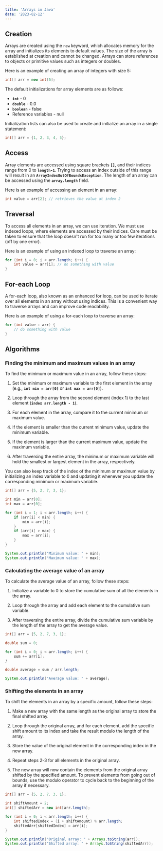 ```yaml
---
title: 'Arrays in Java'
date: '2023-02-12'
---
```


## Creation

Arrays are created using the `new` keyword, which allocates memory for the array and initializes its elements to default values. The size of the array is established at creation and cannot be changed. Arrays can store references to objects or primitive values such as integers or doubles.

Here is an example of creating an array of integers with size 5:

~~~java
int[] arr = new int[5];
~~~

The default initializations for array elements are as follows:

- **`int`** - 0
- **`double`** - 0.0
- **`boolean`** - false
- Reference variables - null

Initialization lists can also be used to create and initialize an array in a single statement:

~~~java
int[] arr = {1, 2, 3, 4, 5};
~~~

## Access

Array elements are accessed using square brackets **`[]`**, and their indices range from 0 to **`length-1`**. Trying to access an index outside of this range will result in an **`ArrayIndexOutOfBoundsException`**. The length of an array can be accessed using the **`array.length`** field.

Here is an example of accessing an element in an array:

~~~java
int value = arr[2]; // retrieves the value at index 2
~~~

## Traversal

To access all elements in an array, we can use iteration. We must use indexed loops, where elements are accessed by their indices. Care must be taken to ensure that the loop doesn't run for too many or too few iterations (off by one error).

Here is an example of using an indexed loop to traverse an array:

~~~java
for (int i = 0; i < arr.length; i++) {
    int value = arr[i]; // do something with value
}
~~~

## For-each Loop

A for-each loop, also known as an enhanced for loop, can be used to iterate over all elements in an array without using indices. This is a convenient way to traverse arrays and can improve code readability.

Here is an example of using a for-each loop to traverse an array:

~~~java
for (int value : arr) {
    // do something with value
}
~~~

## Algorithms

### Finding the minimum and maximum values in an array

To find the minimum or maximum value in an array, follow these steps:

1. Set the minimum or maximum variable to the first element in the array (e.g., **`int min = arr[0]`** or **`int max = arr[0]`**).

2. Loop through the array from the second element (index 1) to the last element (**`index arr.length - 1`**).

3. For each element in the array, compare it to the current minimum or maximum value.

4. If the element is smaller than the current minimum value, update the minimum variable.

5. If the element is larger than the current maximum value, update the maximum variable.

6. After traversing the entire array, the minimum or maximum variable will hold the smallest or largest element in the array, respectively.

You can also keep track of the index of the minimum or maximum value by initializing an index variable to 0 and updating it whenever you update the corresponding minimum or maximum variable.

~~~java
int[] arr = {5, 2, 7, 3, 1};

int min = arr[0];
int max = arr[0];

for (int i = 1; i < arr.length; i++) {
    if (arr[i] < min) {
        min = arr[i];
    }
    if (arr[i] > max) {
        max = arr[i];
    }
}

System.out.println("Minimum value: " + min);
System.out.println("Maximum value: " + max);
~~~

### Calculating the average value of an array

To calculate the average value of an array, follow these steps:

1. Initialize a variable to 0 to store the cumulative sum of all the elements in the array.

2. Loop through the array and add each element to the cumulative sum variable.

3. After traversing the entire array, divide the cumulative sum variable by the length of the array to get the average value.

~~~java
int[] arr = {5, 2, 7, 3, 1};

double sum = 0;

for (int i = 0; i < arr.length; i++) {
    sum += arr[i];
}

double average = sum / arr.length;

System.out.println("Average value: " + average);
~~~

### Shifting the elements in an array

To shift the elements in an array by a specific amount, follow these steps:

1. Make a new array with the same length as the original array to store the final shifted array.

2. Loop through the original array, and for each element, add the specific shift amount to its index and take the result modulo the length of the array.

3. Store the value of the original element in the corresponding index in the new array.

4. Repeat steps 2-3 for all elements in the original array.

5. The new array will now contain the elements from the original array shifted by the specified amount. To prevent elements from going out of bounds, use the modulo operator to cycle back to the beginning of the array if necessary.

~~~java
int[] arr = {5, 2, 7, 3, 1};

int shiftAmount = 2;
int[] shiftedArr = new int[arr.length];

for (int i = 0; i < arr.length; i++) {
    int shiftedIndex = (i + shiftAmount) % arr.length;
    shiftedArr[shiftedIndex] = arr[i];
}

System.out.println("Original array: " + Arrays.toString(arr));
System.out.println("Shifted array: " + Arrays.toString(shiftedArr));
~~~